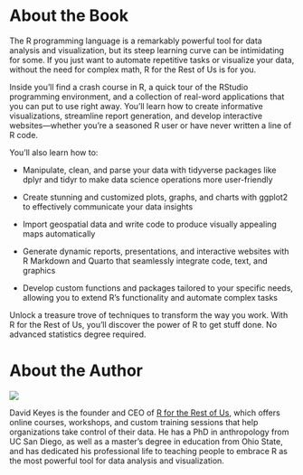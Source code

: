 # About the Book {.unnumbered}

The R programming language is a remarkably powerful tool for data analysis and visualization, but its steep learning curve can be intimidating for some. If you just want to automate repetitive tasks or visualize your data, without the need for complex math, R for the Rest of Us is for you.

Inside you’ll find a crash course in R, a quick tour of the RStudio programming environment, and a collection of real-word applications that you can put to use right away. You’ll learn how to create informative visualizations, streamline report generation, and develop interactive websites—whether you’re a seasoned R user or have never written a line of R code.

You’ll also learn how to:

- Manipulate, clean, and parse your data with tidyverse packages like dplyr and tidyr to make data science operations more user-friendly

- Create stunning and customized plots, graphs, and charts with ggplot2 to effectively communicate your data insights

- Import geospatial data and write code to produce visually appealing maps automatically

- Generate dynamic reports, presentations, and interactive websites with R Markdown and Quarto that seamlessly integrate code, text, and graphics

- Develop custom functions and packages tailored to your specific needs, allowing you to extend R’s functionality and automate complex tasks

Unlock a treasure trove of techniques to transform the way you work. With R for the Rest of Us, you’ll discover the power of R to get stuff done. No advanced statistics degree required.

# About the Author

![](assets/david-keyes.jpg){fig-alt="David Keytes"}

David Keyes is the founder and CEO of [R for the Rest of Us](https://rfortherestofus.com/), which offers online courses, workshops, and custom training sessions that help organizations take control of their data. He has a PhD in anthropology from UC San Diego, as well as a master's degree in education from Ohio State, and has dedicated his professional life to teaching people to embrace R as the most powerful tool for data analysis and visualization.